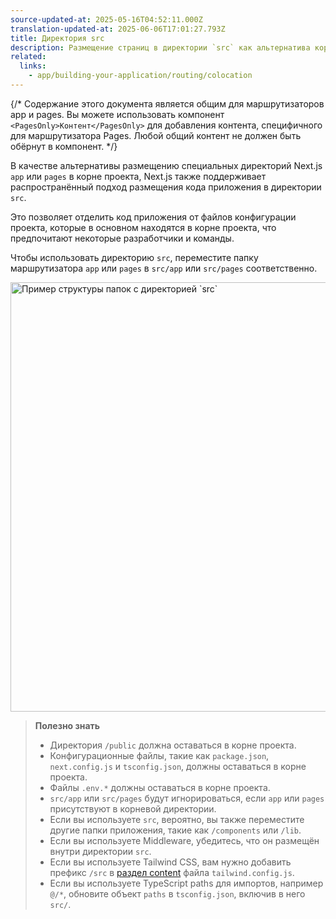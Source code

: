 ```yaml
---
source-updated-at: 2025-05-16T04:52:11.000Z
translation-updated-at: 2025-06-06T17:01:27.793Z
title: Директория src
description: Размещение страниц в директории `src` как альтернатива корневой директории `pages`.
related:
  links:
    - app/building-your-application/routing/colocation
---
```


{/* Содержание этого документа является общим для маршрутизаторов app и pages. Вы можете использовать компонент `<PagesOnly>Контент</PagesOnly>` для добавления контента, специфичного для маршрутизатора Pages. Любой общий контент не должен быть обёрнут в компонент. */}

В качестве альтернативы размещению специальных директорий Next.js `app` или `pages` в корне проекта, Next.js также поддерживает распространённый подход размещения кода приложения в директории `src`.

Это позволяет отделить код приложения от файлов конфигурации проекта, которые в основном находятся в корне проекта, что предпочитают некоторые разработчики и команды.

Чтобы использовать директорию `src`, переместите папку маршрутизатора `app` или `pages` в `src/app` или `src/pages` соответственно.

<Image
  alt="Пример структуры папок с директорией `src`"
  srcLight="/docs/light/project-organization-src-directory.png"
  srcDark="/docs/dark/project-organization-src-directory.png"
  width="1600"
  height="687"
/>

> **Полезно знать**
>
> - Директория `/public` должна оставаться в корне проекта.
> - Конфигурационные файлы, такие как `package.json`, `next.config.js` и `tsconfig.json`, должны оставаться в корне проекта.
> - Файлы `.env.*` должны оставаться в корне проекта.
> - `src/app` или `src/pages` будут игнорироваться, если `app` или `pages` присутствуют в корневой директории.
> - Если вы используете `src`, вероятно, вы также переместите другие папки приложения, такие как `/components` или `/lib`.
> - Если вы используете Middleware, убедитесь, что он размещён внутри директории `src`.
> - Если вы используете Tailwind CSS, вам нужно добавить префикс `/src` в [раздел content](https://tailwindcss.com/docs/content-configuration) файла `tailwind.config.js`.
> - Если вы используете TypeScript paths для импортов, например `@/*`, обновите объект `paths` в `tsconfig.json`, включив в него `src/`.
